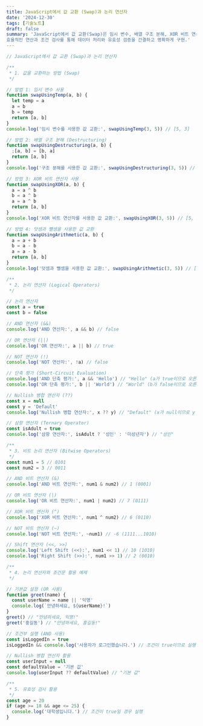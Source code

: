 ```yaml
---
title: JavaScript에서 값 교환 (Swap)과 논리 연산자
date: '2024-12-30'
tags: [기술노트]
draft: false
summary: 'JavaScript에서 값 교환(Swap)은 임시 변수, 배열 구조 분해, XOR 비트 연산자, 덧셈·뺄셈 등 다양한 방법으로 구현되며, 논리 연산자는 AND, OR, NOT, Nullish 병합(??) 등으로 조건 처리와 단축 평가에 활용.
효율적인 연산과 조건 검사를 통해 데이터 처리와 유효성 검증을 간결하고 명확하게 구현.'
---
```


```jsx
// JavaScript에서 값 교환 (Swap)과 논리 연산자

/**
 * 1. 값을 교환하는 방법 (Swap)
 */

// 방법 1: 임시 변수 사용
function swapUsingTemp(a, b) {
  let temp = a
  a = b
  b = temp
  return [a, b]
}
console.log('임시 변수를 사용한 값 교환:', swapUsingTemp(3, 5)) // [5, 3]

// 방법 2: 배열 구조 분해 (Destructuring)
function swapUsingDestructuring(a, b) {
  ;[a, b] = [b, a]
  return [a, b]
}
console.log('구조 분해를 사용한 값 교환:', swapUsingDestructuring(3, 5)) // [5, 3]

// 방법 3: XOR 비트 연산자 사용
function swapUsingXOR(a, b) {
  a = a ^ b
  b = a ^ b
  a = a ^ b
  return [a, b]
}
console.log('XOR 비트 연산자를 사용한 값 교환:', swapUsingXOR(3, 5)) // [5, 3]

// 방법 4: 덧셈과 뺄셈을 사용한 값 교환
function swapUsingArithmetic(a, b) {
  a = a + b
  b = a - b
  a = a - b
  return [a, b]
}
console.log('덧셈과 뺄셈을 사용한 값 교환:', swapUsingArithmetic(3, 5)) // [5, 3]

/**
 * 2. 논리 연산자 (Logical Operators)
 */

// 논리 연산자
const a = true
const b = false

// AND 연산자 (&&)
console.log('AND 연산자:', a && b) // false

// OR 연산자 (||)
console.log('OR 연산자:', a || b) // true

// NOT 연산자 (!)
console.log('NOT 연산자:', !a) // false

// 단축 평가 (Short-Circuit Evaluation)
console.log('AND 단축 평가:', a && 'Hello') // "Hello" (a가 true이므로 오른쪽 값 반환)
console.log('OR 단축 평가:', b || 'World') // "World" (b가 false이므로 오른쪽 값 반환)

// Nullish 병합 연산자 (??)
const x = null
const y = 'Default'
console.log('Nullish 병합 연산자:', x ?? y) // "Default" (x가 null이므로 y 반환)

// 삼항 연산자 (Ternary Operator)
const isAdult = true
console.log('삼항 연산자:', isAdult ? '성인' : '미성년자') // "성인"

/**
 * 3. 비트 논리 연산자 (Bitwise Operators)
 */
const num1 = 5 // 0101
const num2 = 3 // 0011

// AND 비트 연산자 (&)
console.log('AND 비트 연산자:', num1 & num2) // 1 (0001)

// OR 비트 연산자 (|)
console.log('OR 비트 연산자:', num1 | num2) // 7 (0111)

// XOR 비트 연산자 (^)
console.log('XOR 비트 연산자:', num1 ^ num2) // 6 (0110)

// NOT 비트 연산자 (~)
console.log('NOT 비트 연산자:', ~num1) // -6 (1111...1010)

// Shift 연산자 (<<, >>)
console.log('Left Shift (<<):', num1 << 1) // 10 (1010)
console.log('Right Shift (>>):', num1 >> 1) // 2 (0010)

/**
 * 4. 논리 연산자와 조건문 활용 예제
 */

// 기본값 설정 (OR 사용)
function greet(name) {
  const userName = name || '익명'
  console.log(`안녕하세요, ${userName}!`)
}
greet() // "안녕하세요, 익명!"
greet('홍길동') // "안녕하세요, 홍길동!"

// 조건부 실행 (AND 사용)
const isLoggedIn = true
isLoggedIn && console.log('사용자가 로그인했습니다.') // 조건이 true이므로 실행

// Nullish 병합 연산자 활용
const userInput = null
const defaultValue = '기본 값'
console.log(userInput ?? defaultValue) // "기본 값"

/**
 * 5. 유효성 검사 활용
 */
const age = 20
if (age >= 18 && age <= 25) {
  console.log('대학생입니다.') // 조건이 true일 경우 실행
}
```
